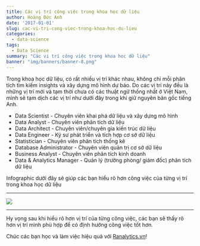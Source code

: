 ```yaml
---
title: Các vị trí công việc trong khoa học dữ liệu
author: Hoàng Đức Anh
date: '2017-01-01'
slug: cac-vi-tri-cong-viec-trong-khoa-hoc-du-lieu
categories:
  - data-science
tags:
  - Data Science
summary: "Các vị trí công việc trong khoa hoc dữ liệu"
banner: "img/banners/banner-8.png"
---
```


Trong khoa học dữ liệu, có rất nhiều vị trí khác nhau, không chỉ mỗi phân tích tìm kiếm insights và xây dựng mô hình dự báo. Do các vị trí này đều là những vị trí mới và tạm thời chưa có các thuật ngữ thống nhất ở Việt Nam, mình sẽ tạm dịch các vị trí như dưới đây trong khi giữ nguyên bản gốc tiếng Anh.

- Data Scientist - Chuyên viên khai phá dữ liệu và xây dựng mô hình
- Data Analyst - Chuyên viên phân tích dữ liệu
- Data Architect - Chuyên viên/chuyên gia kiến trúc dữ liệu
- Data Engineer - Kỹ sư phát triển và tích hợp cơ sở dữ liệu
- Statistician - Chuyên viên phân tích thống kê
- Database Administrator - Chuyên viên quản trị cơ sở dữ liệu
- Business Analyst - Chuyên viên phân tích kinh doanh
- Data & Analytics Manager - Quản lý (trưởng phòng/ giám đốc) phân tích dữ liệu

Infographic dưới đây sẽ giúp các bạn hiểu rõ hơn công việc của từng vị trí trong khoa học dữ liệu

---

![](/img/blog/20170101_datasciencejobs.png)

---

Hy vọng sau khi hiểu rõ hơn vị trí của từng công việc, các bạn sẽ thấy rõ hơn vị trí mình phù hợp để có định hướng công việc tốt hơn.

Chúc các bạn học và làm việc hiệu quả với [Ranalytics.vn](ranalytics.vn)!

